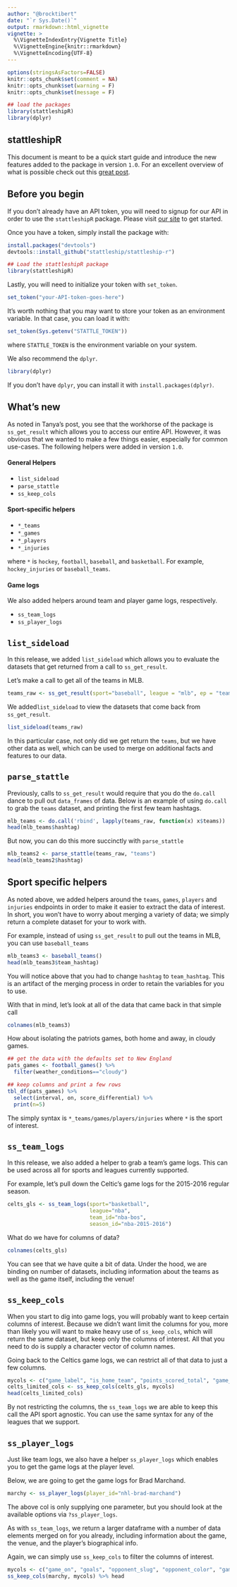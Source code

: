 ```yaml
---
author: "@brocktibert"
date: "`r Sys.Date()`"
output: rmarkdown::html_vignette
vignette: >
  %\VignetteIndexEntry{Vignette Title}
  %\VignetteEngine{knitr::rmarkdown}
  %\VignetteEncoding{UTF-8}
---
```


```r
options(stringsAsFactors=FALSE)
knitr::opts_chunk$set(comment = NA)
knitr::opts_chunk$set(warning = F)
knitr::opts_chunk$set(message = F)

## load the packages
library(stattleshipR)
library(dplyr)

```

## stattleshipR

This document is meant to be a quick start guide and introduce the new features added to the package in version `1.0`.  For an excellent overview of what is possible check out this [great post](http://blog.stattleship.com/stop-scraping-for-sports-data-start-stattleshipping/).

## Before you begin


If you don't already have an API token, you will need to signup for our API in order to use the `stattleshipR` package.  Please visit [our site](https://www.stattleship.com/) to get started.  

Once you have a token, simply install the package with:

```r
install.packages("devtools")  
devtools::install_github("stattleship/stattleship-r")

## Load the stattleshipR package
library(stattleshipR)  
```


Lastly, you will need to initialize your token with `set_token`. 

```r
set_token("your-API-token-goes-here") 
```


It's worth nothing that you may want to store your token as an environment variable.  In that case, you can load it with:

```r
set_token(Sys.getenv("STATTLE_TOKEN"))
```

where `STATTLE_TOKEN` is the environment variable on your system.

We also recommend the `dplyr`.  

```r
library(dplyr)
```

If you don't have `dplyr`, you can install it with `install.packages(dplyr)`.

## What's new

As noted in Tanya's post, you see that the workhorse of the package is `ss_get_result` which allows you to access our entire API.  However, it was obvious that we wanted to make a few things easier, especially for common use-cases.  The following helpers were added in version `1.0`.

#### General Helpers  

-  `list_sideload`  
-  `parse_stattle`
-  `ss_keep_cols`

#### Sport-specific helpers

-  `*_teams`  
-  `*_games`  
-  `*_players`  
-  `*_injuries`  

where `*` is `hockey`, `football`, `baseball`, and `basketball`.  For example, `hockey_injuries` or `baseball_teams`.

#### Game logs

We also added helpers around team and player game logs, respectively.

- `ss_team_logs`  
- `ss_player_logs`


## `list_sideload`

In this release, we added `list_sideload` which allows you to evaluate the datasets that get returned from a call to `ss_get_result`.  

Let's make a call to get all of the teams in MLB.

```r
teams_raw <- ss_get_result(sport="baseball", league = "mlb", ep = "teams")
```

We added`list_sideload` to view the datasets that come back from `ss_get_result`.  

```r
list_sideload(teams_raw)
```

In this particular case, not only did we get return the `teams`, but we have other data as well, which can be used to merge on additional facts and features to our data.  


## `parse_stattle`  

Previously, calls to `ss_get_result` would require that you do the `do.call` dance to pull out `data_frames` of data.  Below is an example of using `do.call` to grab the `teams` dataset, and printing the first few team hashtags.

```r
mlb_teams <- do.call('rbind', lapply(teams_raw, function(x) x$teams))
head(mlb_teams$hashtag)
```

But now, you can do this more succinctly with `parse_stattle`

```r
mlb_teams2 <- parse_stattle(teams_raw, "teams")
head(mlb_teams2$hashtag)
```


## Sport specific helpers

As noted above, we added helpers around the `teams`, `games`, `players` and `injuries` endpoints in order to make it easier to extract the data of interest.  In short, you won't have to worry about merging a variety of data; we simply return a complete dataset for your to work with.

For example, instead of using `ss_get_result` to pull out the teams in MLB, you can use `baseball_teams`

```r
mlb_teams3 <- baseball_teams()
head(mlb_teams3$team_hashtag)
```

You will notice above that you had to change `hashtag` to `team_hashtag`.  This is an artifact of the merging process in order to retain the variables for you to use.  

With that in mind, let's look at all of the data that came back in that simple call

```r
colnames(mlb_teams3)
```

How about isolating the patriots games, both home and away, in cloudy games.

```r
## get the data with the defaults set to New England
pats_games <- football_games() %>% 
  filter(weather_conditions=="cloudy")

## keep columns and print a few rows
tbl_df(pats_games) %>% 
  select(interval, on, score_differential) %>% 
  print(n=5)
```

The simply syntax is `*_teams/games/players/injuries` where `*` is the sport of interest.


## `ss_team_logs`

In this release, we also added a helper to grab a team's game logs.  This can be used across all for sports and leagues currently supported.  

For example, let's pull down the Celtic's game logs for the 2015-2016 regular season.

```r
celts_gls <- ss_team_logs(sport="basketball", 
                          league="nba", 
                          team_id="nba-bos", 
                          season_id="nba-2015-2016")
```

What do we have for columns of data?

```r
colnames(celts_gls)
```

You can see that we have quite a bit of data.  Under the hood, we are binding on number of datasets, including information about the teams as well as the game itself, including the venue!


## `ss_keep_cols`

When you start to dig into game logs, you will probably want to keep certain columns of interest.  Because we didn't want limit the columns for you, more than likely you will want to make heavy use of `ss_keep_cols`, which will return the same dataset, but keep only the columns of interest.  All that you need to do is supply a character vector of column names.

Going back to the Celtics game logs, we can restrict all of that data to just a few columns.

```r
mycols <- c("game_label", "is_home_team", "points_scored_total", "game_venue_name")
celts_limited_cols <- ss_keep_cols(celts_gls, mycols)
head(celts_limited_cols)
```

By not restricting the columns, the `ss_team_logs` we are able to keep this call the API sport agnostic.  You can use the same syntax for any of the leagues that we support.

## `ss_player_logs`

Just like team logs, we also have a helper `ss_player_logs` which enables you to get the game logs at the player level.  

Below, we are going to get the game logs for Brad Marchand.

```r
marchy <- ss_player_logs(player_id="nhl-brad-marchand")
```

The above col is only supplying one parameter, but you should look at the available options via `?ss_player_logs`.

As with `ss_team_logs`, we return a larger dataframe with a number of data elements merged on for you already, including information about the game, the venue, and the player's biographical info.

Again, we can simply use `ss_keep_cols` to filter the columns of interest.

```r
mycols <- c("game_on", "goals", "opponent_slug", "opponent_color", "game_attendance", "game_venue")
ss_keep_cols(marchy, mycols) %>% head
```

